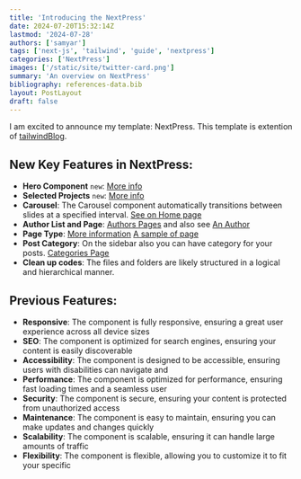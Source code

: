 ```yaml
---
title: 'Introducing the NextPress'
date: 2024-07-20T15:32:14Z
lastmod: '2024-07-28'
authors: ['samyar']
tags: ['next-js', 'tailwind', 'guide', 'nextpress']
categories: ['NextPress']
images: ['/static/site/twitter-card.png']
summary: 'An overview on NextPress'
bibliography: references-data.bib
layout: PostLayout
draft: false
---
```


I am excited to announce my template: NextPress. This template is extention of [tailwindBlog](https://github.com/timlrx/tailwind-nextjs-starter-blog).

## New Key Features in NextPress:

- **Hero Component** `new`: [More info](/blog/nextpress/hero_and_selected_projects)
- **Selected Projects** `new`: [More info](/blog/nextpress/hero_and_selected_projects)
- **Carousel**: The Carousel component automatically transitions between slides at a specified interval. [See on Home page](/)
- **Author List and Page**: [Authors Pages](/authors) and also see [An Author](/authors/default)
- **Page Type**: [More information](/blog/nextpress/statistic-pages) [A sample of page](/pages/about)
- **Post Category**: On the sidebar also you can have category for your posts. [Categories Page](/categories)
- **Clean up codes**: The files and folders are likely structured in a logical and hierarchical manner.

## Previous Features:

- **Responsive**: The component is fully responsive, ensuring a great user experience across all device sizes
- **SEO**: The component is optimized for search engines, ensuring your content is easily discoverable
- **Accessibility**: The component is designed to be accessible, ensuring users with disabilities can navigate and
- **Performance**: The component is optimized for performance, ensuring fast loading times and a seamless user
- **Security**: The component is secure, ensuring your content is protected from unauthorized access
- **Maintenance**: The component is easy to maintain, ensuring you can make updates and changes quickly
- **Scalability**: The component is scalable, ensuring it can handle large amounts of traffic
- **Flexibility**: The component is flexible, allowing you to customize it to fit your specific
